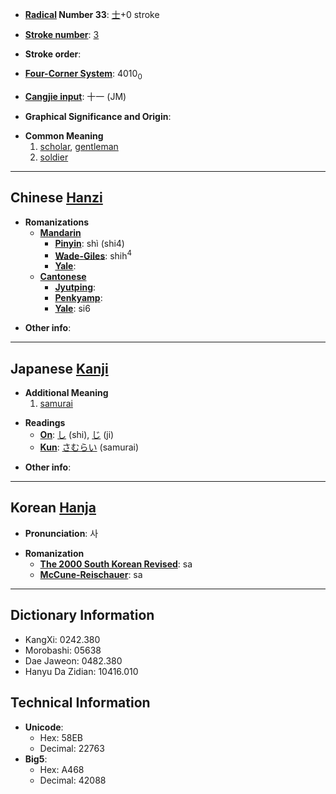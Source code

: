 * '''[[Wiktionary:Chinese radical index| Radical]] Number 33''': [[Wiktionary:Chinese radical index 士|士]]+0 stroke

* '''[[Wiktionary:Chinese total strokes index|Stroke number]]''': [[Wiktionary:Chinese total strokes index 3|3]]

* '''Stroke order''': 

* '''[[Wiktionary:Chinese four corner index|Four-Corner System]]''': 4010<sub>0</sub>

* '''[[Wiktionary:Chinese Cangjie index|Cangjie input]]''': 十一 (JM)

* '''Graphical Significance and Origin''': 

* '''Common Meaning'''
*# [[scholar]], [[gentleman]]
*# [[soldier]]


----

== Chinese [[Hanzi]] ==

* '''Romanizations'''
** '''[[Mandarin]]'''
*** '''[[Pinyin]]''': shì (shi4)
*** '''[[Wade-Giles]]''': shih<sup>4</sup>
*** '''[[Yale]]''': 
** '''[[Cantonese]]'''
*** '''[[Jyutping]]''':
*** '''[[Penkyamp]]''': 
*** '''[[Yale]]''': si6

* '''Other info''': 

----

== Japanese [[Kanji]] ==

* '''Additional Meaning'''
*# [[samurai]]

* '''Readings'''
** '''[[On]]''': [[し]] (shi), [[じ]] (ji)
** '''[[Kun]]''': [[さむらい]] (samurai)

* '''Other info''':  

----

== Korean [[Hanja]] ==

* '''Pronunciation''': 사

* '''Romanization'''
** '''[[The 2000 South Korean Revised Romanization|The 2000 South Korean Revised]]''': sa
** '''[[McCune-Reischauer]]''': sa

----

== Dictionary Information ==

* KangXi: 0242.380
* Morobashi: 05638
* Dae Jaweon: 0482.380
* Hanyu Da Zidian: 10416.010

== Technical Information ==

* '''Unicode''':
** Hex: 58EB
** Decimal: 22763
* '''Big5''':
** Hex: A468
** Decimal: 42088